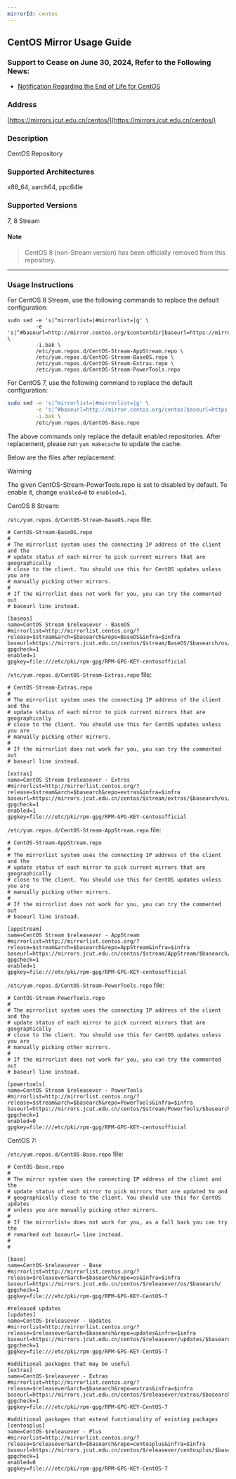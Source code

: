 ```yaml
---
mirrorId: centos
---
```


## CentOS Mirror Usage Guide

### **Support to Cease on June 30, 2024, Refer to the Following News:**

 * [Notification Regarding the End of Life for CentOS](/en/news/240604_centos_eol)

### Address

[https://mirrors.jcut.edu.cn/centos/](https://mirrors.jcut.edu.cn/centos/)

### Description

CentOS Repository

### Supported Architectures
x86_64, aarch64, ppc64le

### Supported Versions
7, 8 Stream

#### Note

> CentOS 8 (non-Stream version) has been officially removed from this repository.

---

### Usage Instructions

For CentOS 8 Stream, use the following commands to replace the default configuration:

```shell
sudo sed -e 's|^mirrorlist=|#mirrorlist=|g' \
         -e 's|^#baseurl=http://mirror.centos.org/$contentdir|baseurl=https://mirrors.jcut.edu.cn/centos|g' \
         -i.bak \
         /etc/yum.repos.d/CentOS-Stream-AppStream.repo \
         /etc/yum.repos.d/CentOS-Stream-BaseOS.repo \
         /etc/yum.repos.d/CentOS-Stream-Extras.repo \
         /etc/yum.repos.d/CentOS-Stream-PowerTools.repo
```

For CentOS 7, use the following command to replace the default configuration:

```bash
sudo sed -e 's|^mirrorlist=|#mirrorlist=|g' \
         -e 's|^#baseurl=http://mirror.centos.org/centos|baseurl=https://mirrors.jcut.edu.cn/centos|g' \
         -i.bak \
         /etc/yum.repos.d/CentOS-Base.repo
```

The above commands only replace the default enabled repositories. After replacement, please run `yum makecache` to update the cache.

Below are the files after replacement:

Warning

The given CentOS-Stream-PowerTools.repo is set to disabled by default. To enable it, change `enabled=0` to `enabled=1`.

CentOS 8 Stream:

`/etc/yum.repos.d/CentOS-Stream-BaseOS.repo` file:

```shell
# CentOS-Stream-BaseOS.repo
#
# The mirrorlist system uses the connecting IP address of the client and the
# update status of each mirror to pick current mirrors that are geographically
# close to the client. You should use this for CentOS updates unless you are
# manually picking other mirrors.
#
# If the mirrorlist does not work for you, you can try the commented out
# baseurl line instead.

[baseos]
name=CentOS Stream $releasever - BaseOS
#mirrorlist=http://mirrorlist.centos.org/?release=$stream&arch=$basearch&repo=BaseOS&infra=$infra
baseurl=https://mirrors.jcut.edu.cn/centos/$stream/BaseOS/$basearch/os/
gpgcheck=1
enabled=1
gpgkey=file:///etc/pki/rpm-gpg/RPM-GPG-KEY-centosofficial
```

`/etc/yum.repos.d/CentOS-Stream-Extras.repo` file:

```shell
# CentOS-Stream-Extras.repo
#
# The mirrorlist system uses the connecting IP address of the client and the
# update status of each mirror to pick current mirrors that are geographically
# close to the client. You should use this for CentOS updates unless you are
# manually picking other mirrors.
#
# If the mirrorlist does not work for you, you can try the commented out
# baseurl line instead.

[extras]
name=CentOS Stream $releasever - Extras
#mirrorlist=http://mirrorlist.centos.org/?release=$stream&arch=$basearch&repo=extras&infra=$infra
baseurl=https://mirrors.jcut.edu.cn/centos/$stream/extras/$basearch/os/
gpgcheck=1
enabled=1
gpgkey=file:///etc/pki/rpm-gpg/RPM-GPG-KEY-centosofficial
```

`/etc/yum.repos.d/CentOS-Stream-AppStream.repo` file:

```shell
# CentOS-Stream-AppStream.repo
#
# The mirrorlist system uses the connecting IP address of the client and the
# update status of each mirror to pick current mirrors that are geographically
# close to the client. You should use this for CentOS updates unless you are
# manually picking other mirrors.
#
# If the mirrorlist does not work for you, you can try the commented out
# baseurl line instead.

[appstream]
name=CentOS Stream $releasever - AppStream
#mirrorlist=http://mirrorlist.centos.org/?release=$stream&arch=$basearch&repo=AppStream&infra=$infra
baseurl=https://mirrors.jcut.edu.cn/centos/$stream/AppStream/$basearch/os/
gpgcheck=1
enabled=1
gpgkey=file:///etc/pki/rpm-gpg/RPM-GPG-KEY-centosofficial
```

`/etc/yum.repos.d/CentOS-Stream-PowerTools.repo` file:

```shell
# CentOS-Stream-PowerTools.repo
#
# The mirrorlist system uses the connecting IP address of the client and the
# update status of each mirror to pick current mirrors that are geographically
# close to the client. You should use this for CentOS updates unless you are
# manually picking other mirrors.
#
# If the mirrorlist does not work for you, you can try the commented out
# baseurl line instead.

[powertools]
name=CentOS Stream $releasever - PowerTools
#mirrorlist=http://mirrorlist.centos.org/?release=$stream&arch=$basearch&repo=PowerTools&infra=$infra
baseurl=https://mirrors.jcut.edu.cn/centos/$stream/PowerTools/$basearch/os/
gpgcheck=1
enabled=0
gpgkey=file:///etc/pki/rpm-gpg/RPM-GPG-KEY-centosofficial
```

CentOS 7:

`/etc/yum.repos.d/CentOS-Base.repo` file:

```shell
# CentOS-Base.repo
#
# The mirror system uses the connecting IP address of the client and the
# update status of each mirror to pick mirrors that are updated to and
# geographically close to the client. You should use this for CentOS updates
# unless you are manually picking other mirrors.
#
# If the mirrorlist= does not work for you, as a fall back you can try the
# remarked out baseurl= line instead.
#
#

[base]
name=CentOS-$releasever - Base
#mirrorlist=http://mirrorlist.centos.org/?release=$releasever&arch=$basearch&repo=os&infra=$infra
baseurl=https://mirrors.jcut.edu.cn/centos/$releasever/os/$basearch/
gpgcheck=1
gpgkey=file:///etc/pki/rpm-gpg/RPM-GPG-KEY-CentOS-7

#released updates
[updates]
name=CentOS-$releasever - Updates
#mirrorlist=http://mirrorlist.centos.org/?release=$releasever&arch=$basearch&repo=updates&infra=$infra
baseurl=https://mirrors.jcut.edu.cn/centos/$releasever/updates/$basearch/
gpgcheck=1
gpgkey=file:///etc/pki/rpm-gpg/RPM-GPG-KEY-CentOS-7

#additional packages that may be useful
[extras]
name=CentOS-$releasever - Extras
#mirrorlist=http://mirrorlist.centos.org/?release=$releasever&arch=$basearch&repo=extras&infra=$infra
baseurl=https://mirrors.jcut.edu.cn/centos/$releasever/extras/$basearch/
gpgcheck=1
gpgkey=file:///etc/pki/rpm-gpg/RPM-GPG-KEY-CentOS-7

#additional packages that extend functionality of existing packages
[centosplus]
name=CentOS-$releasever - Plus
#mirrorlist=http://mirrorlist.centos.org/?release=$releasever&arch=$basearch&repo=centosplus&infra=$infra
baseurl=https://mirrors.jcut.edu.cn/centos/$releasever/centosplus/$basearch/
gpgcheck=1
enabled=0
gpgkey=file:///etc/pki/rpm-gpg/RPM-GPG-KEY-CentOS-7
```
